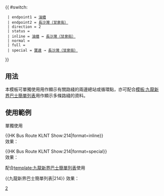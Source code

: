 {{ #switch: {{{format|}}}
  | endpoint1 = [[油塘公共運輸交匯處|油塘]]
  | endpoint2 = [[長沙灣（甘泉街）巴士總站|長沙灣（甘泉街）]]
  | direction = 2
  | status = 
  | inline = [[油塘公共運輸交匯處|油塘]] ↔ [[長沙灣（甘泉街）巴士總站|長沙灣（甘泉街）]]
  | normal =
  | full =
  | special = [[寶達邨公共運輸交匯處|寶達]] → [[長沙灣（甘泉街）巴士總站|長沙灣（甘泉街）]]
}}<noinclude>
==用法==
本模板可單獨使用用作顯示有關路綫的兩邊總站或循環點，亦可配合[[模板:九龍新界巴士簡單列表]]用作顯示多條路綫的資料。

==使用範例==
;單獨使用
<nowiki>{{HK Bus Route KLNT Show:214|format=inline}}</nowiki><br>
效果：{{HK Bus Route KLNT Show:214|format=inline}}

<nowiki>{{HK Bus Route KLNT Show:214|format=special}}</nowiki><br>
效果：{{HK Bus Route KLNT Show:214|format=special}}

;配合[[template:九龍新界巴士簡單列表]]使用
<nowiki>{{九龍新界巴士簡單列表|214}}</nowiki>
效果：{{九龍新界巴士簡單列表|214}}
[[Category:九龍巴士路線模板|2]]</noinclude>